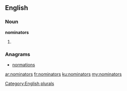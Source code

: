 ==English==

===Noun===
'''nominators'''

# {{plural of|nominator}}

===Anagrams===
* [[normations#English|normations]]

[[Category:English plurals]]

[[ar:nominators]]
[[fr:nominators]]
[[ku:nominators]]
[[my:nominators]]